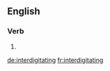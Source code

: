 ==English==

===Verb===
{{head|en|present participle}}

# {{present participle of|interdigitate|lang=en}}

[[de:interdigitating]]
[[fr:interdigitating]]
